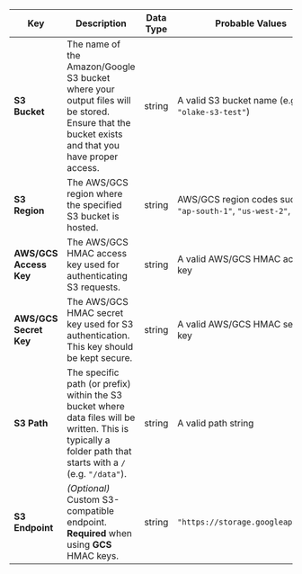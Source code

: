 | **Key**                  | **Description**                    | **Data Type** | **Probable Values**                |
|--------------------------|-------------------------------------------------------------------------------------|---------------|-------------------------------------------------------------------------|
| **S3 Bucket**     | The name of the Amazon/Google S3 bucket where your output files will be stored. Ensure that the bucket exists and that you have proper access.                                                                                                             | string        | A valid S3 bucket name (e.g. `"olake-s3-test"`)                          |
| **S3 Region**     | The AWS/GCS region where the specified S3 bucket is hosted.                                                                                                                                                                                             | string        | AWS/GCS region codes such as `"ap-south-1"`, `"us-west-2"`, etc.              |
| **AWS/GCS Access Key** | The AWS/GCS HMAC access key used for authenticating S3 requests.                                                                                                                                     | string        | A valid AWS/GCS HMAC access key                                                  |
| **AWS/GCS Secret Key** | The AWS/GCS HMAC secret key used for S3 authentication. This key should be kept secure.                                                                                                                         | string        | A valid AWS/GCS HMAC secret key                                                  |
| **S3 Path**       | The specific path (or prefix) within the S3 bucket where data files will be written. This is typically a folder path that starts with a `/` (e.g. `"/data"`).                                                                                    | string        | A valid path string                                                     |
| **S3 Endpoint**    | *(Optional)* Custom S3-compatible endpoint. **Required** when using **GCS** HMAC keys.                                                   | string        | `"https://storage.googleapis.com"`                 |
